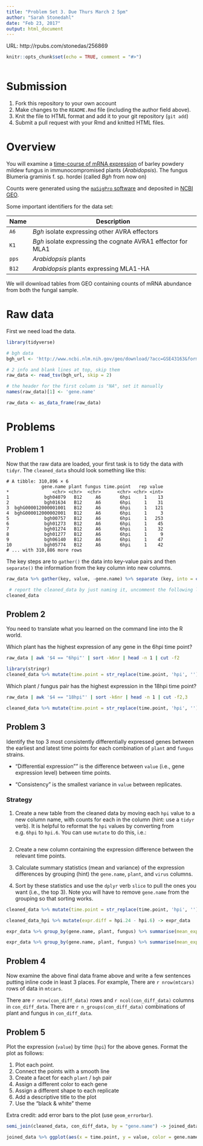 ```yaml
---
title: "Problem Set 3. Due Thurs March 2 5pm"
author: "Sarah Stonedahl"
date: "Feb 23, 2017"
output: html_document
---
```

URL: http://rpubs.com/stonedas/256869

```r
knitr::opts_chunk$set(echo = TRUE, comment = "#>")
```

```r

```
# Submission

1. Fork this repository to your own account
1. Make changes to the `README.Rmd` file (including the author field above).
1. Knit the file to HTML format and add it to your git repository (`git add`)
1. Submit a pull request with your Rmd and knitted HTML files.

# Overview 

You will examine a [time-course of mRNA expression][1] of barley powdery mildew fungus in immunocompromised plants (*Arabidopsis*). The fungus Blumeria graminis f. sp. hordei (called *Bgh* from now on)

Counts were generated using the [`maSigPro` software][3] and deposited in [NCBI GEO][2].

[1]: http://www.ncbi.nlm.nih.gov/pubmed/23175786
[2]: http://www.ncbi.nlm.nih.gov/geo/query/acc.cgi?acc=GSE43163  
[3]: http://bioinformatics.oxfordjournals.org/content/30/18/2598.full

Some important identifiers for the data set:

| Name | Description |
| ---- | ----------- |
| `A6` | *Bgh* isolate expressing other AVRA effectors |
| `K1` | *Bgh* isolate expressing the cognate AVRA1 effector for MLA1|
| `pps` | *Arabidopsis* plants |
| `B12` | *Arabidopsis* plants expressing MLA1-HA|

We will download tables from GEO containing counts of mRNA abundance from both the fungal sample.

# Raw data

First we need load the data.

```r
library(tidyverse)

# bgh data
bgh_url <- 'http://www.ncbi.nlm.nih.gov/geo/download/?acc=GSE43163&format=file&file=GSE43163_CompleteCountTable_Bgh.txt.gz'

# 2 info and blank lines at top, skip them
raw_data <- read_tsv(bgh_url, skip = 2)

# the header for the first column is "NA", set it manually
names(raw_data)[1] <- 'gene.name'

raw_data <- as_data_frame(raw_data)
```

# Problems


## Problem 1

Now that the raw data are loaded, your first task is to tidy the data with `tidyr`. The `cleaned_data` should look something like this:

```
# A tibble: 310,896 × 6
             gene.name plant fungus time.point   rep value
*                <chr> <chr>  <chr>      <chr> <chr> <int>
1             bgh04079   B12     A6       6hpi     1    13
2             bgh01634   B12     A6       6hpi     1    31
3  bghG000012000001001   B12     A6       6hpi     1   121
4  bghG000012000002001   B12     A6       6hpi     1     3
5             bgh00757   B12     A6       6hpi     1   253
6             bgh01273   B12     A6       6hpi     1    45
7             bgh01274   B12     A6       6hpi     1    32
8             bgh01277   B12     A6       6hpi     1     9
9             bgh06140   B12     A6       6hpi     1    47
10            bgh05774   B12     A6       6hpi     1    42
# ... with 310,886 more rows
```

The key steps are to `gather()` the data into key-value pairs and then `separate()` the information from the key column into new columns.

```r
raw_data %>% gather(key, value, -gene.name) %>% separate (key, into = c ('plant', 'fungus', 'time.point', 'rep'), sep = '_') -> cleaned_data

 # report the cleaned_data by just naming it, uncomment the following line:
cleaned_data

```

## Problem 2
You need to translate what you learned on the command line into the R world.

Which plant has the highest expression of any gene in the 6hpi time point?

```bash
raw_data | awk '$4 == "6hpi"' | sort -k6nr | head -n 1 | cut -f2
```

```r
library(stringr)
cleaned_data %>% mutate(time.point = str_replace(time.point, 'hpi', ''), time.point = str_c('hpi.', time.point)) %>% filter(time.point == "hpi.6") %>% arrange(desc(value)) %>% slice(1:1) %>% select(plant)
```

Which plant / fungus pair has the highest expression in the 18hpi time point?

```bash
raw_data | awk '$4 == "18hpi"' | sort -k6nr | head -n 1 | cut -f2,3
```

```r
cleaned_data %>% mutate(time.point = str_replace(time.point, 'hpi', ''), time.point = str_c('hpi.', time.point)) %>% filter(time.point == "hpi.18") %>% arrange(desc(value)) %>% slice(1:1) %>% select(plant)
```

## Problem 3

Identify the top 3 most consistently differentially expressed genes between the earliest and latest time points for each combination of `plant` and `fungus` strains.

- "Differential expression"" is the difference between `value` (i.e., gene expression level) between time points.

- "Consistency" is the smallest variance in `value` between replicates.

### Strategy

1. Create a new table from the cleaned data by moving each `hpi` value to a new column name, with counts for each in the column (hint: use a `tidyr` verb). It is helpful to reformat the `hpi` values by converting from e.g. `6hpi` to `hpi.6`. You can use `mutate` to do this, i.e.:

```r

```

2. Create a new column containing the expression difference between the relevant time points.

3. Calculate summary statistics (mean and variance) of the expression differences by grouping (hint) the `gene.name`, `plant`, and `virus` columns.

4. Sort by these statistics and use the `dplyr` verb `slice` to pull the ones you want (i.e., the top 3). Note you will have to remove `gene.name` from the grouping so that sorting works.

```r
cleaned_data %>% mutate(time.point = str_replace(time.point, 'hpi', ''), time.point = str_c('hpi.', time.point)) %>% spread(time.point, value) -> cleaned_data_hpi

cleaned_data_hpi %>% mutate(expr.diff = hpi.24 - hpi.6) -> expr_data

expr_data %>% group_by(gene.name, plant, fungus) %>% summarise(mean_expr = mean(expr.diff), var_exp = var(expr.diff)) %>% ungroup(gene.name) %>% arrange(desc(mean_expr), var_exp) %>% group_by(plant, fungus) %>% slice(1:3)

expr_data %>% group_by(gene.name, plant, fungus) %>% summarise(mean_expr = mean(expr.diff), var_exp = var(expr.diff)) %>% ungroup(gene.name) %>% arrange(desc(mean_expr), var_exp) %>% group_by(plant, fungus) %>% slice(1:3) -> con_diff_data

```

## Problem 4

Now examine the above final data frame above and write a few sentences putting inline code in least 3 places. For example, There are `r nrow(mtcars)` rows of data in `mtcars`.

There are `r nrow(con_diff_data)` rows and `r ncol(con_diff_data)` columns in `con_diff_data`. There are `r n_groups(con_diff_data)` combinations of plant and fungus in `con_diff_data`.


## Problem 5

Plot the expression (`value`) by time (`hpi`) for the above genes. Format the plot as follows:

1. Plot each point.
1. Connect the points with a smooth line 
1. Create a facet for each `plant` / `bgh` pair 
1. Assign a different color to each gene 
1. Assign a different shape to each replicate 
1. Add a descriptive title to the plot 
1. Use the "black & white" theme

Extra credit: add error bars to the plot (use `geom_errorbar`).

```r
semi_join(cleaned_data, con_diff_data, by = "gene.name") -> joined_data

joined_data %>% ggplot(aes(x = time.point, y = value, color = gene.name)) + geom_point() + facet_wrap("plant") + geom_smooth(method = "lm", se = FALSE) + theme_bw() + labs(title = "Gene expression over time") 
```
